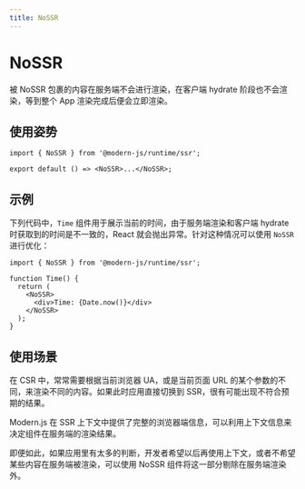 ```yaml
---
title: NoSSR
---
```

# NoSSR

被 NoSSR 包裹的内容在服务端不会进行渲染，在客户端 hydrate 阶段也不会渲染，等到整个 App 渲染完成后便会立即渲染。

## 使用姿势

```tsx
import { NoSSR } from '@modern-js/runtime/ssr';

export default () => <NoSSR>...</NoSSR>;
```

## 示例

下列代码中，`Time` 组件用于展示当前的时间，由于服务端渲染和客户端 hydrate 时获取到的时间是不一致的，React 就会抛出异常。针对这种情况可以使用 `NoSSR` 进行优化：

```tsx
import { NoSSR } from '@modern-js/runtime/ssr';

function Time() {
  return (
    <NoSSR>
      <div>Time: {Date.now()}</div>
    </NoSSR>
  );
}
```

## 使用场景

在 CSR 中，常常需要根据当前浏览器 UA，或是当前页面 URL 的某个参数的不同，来渲染不同的内容。如果此时应用直接切换到 SSR，很有可能出现不符合预期的结果。

Modern.js 在 SSR 上下文中提供了完整的浏览器端信息，可以利用上下文信息来决定组件在服务端的渲染结果。

即便如此，如果应用里有太多的判断，开发者希望以后再使用上下文，或者不希望某些内容在服务端被渲染，可以使用 NoSSR 组件将这一部分剔除在服务端渲染外。
